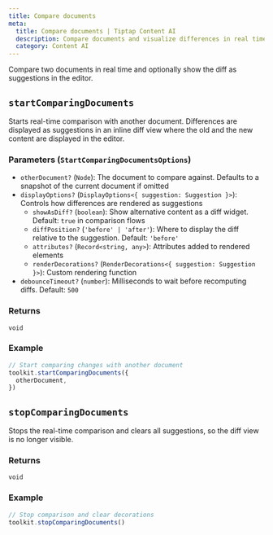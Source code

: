 ```yaml
---
title: Compare documents
meta:
  title: Compare documents | Tiptap Content AI
  description: Compare documents and visualize differences in real time.
  category: Content AI
---
```


Compare two documents in real time and optionally show the diff as suggestions in the editor.

## `startComparingDocuments`

Starts real-time comparison with another document. Differences are displayed as suggestions in an inline diff view where the old and the new content are displayed in the editor.

### Parameters (`StartComparingDocumentsOptions`)

- `otherDocument?` (`Node`): The document to compare against. Defaults to a snapshot of the current document if omitted
- `displayOptions?` (`DisplayOptions<{ suggestion: Suggestion }>`): Controls how differences are rendered as suggestions
  - `showAsDiff?` (`boolean`): Show alternative content as a diff widget. Default: `true` in comparison flows
  - `diffPosition?` (`'before' | 'after'`): Where to display the diff relative to the suggestion. Default: `'before'`
  - `attributes?` (`Record<string, any>`): Attributes added to rendered elements
  - `renderDecorations?` (`RenderDecorations<{ suggestion: Suggestion }>`): Custom rendering function
- `debounceTimeout?` (`number`): Milliseconds to wait before recomputing diffs. Default: `500`

### Returns

`void`

### Example

```ts
// Start comparing changes with another document
toolkit.startComparingDocuments({
  otherDocument,
})
```

## `stopComparingDocuments`

Stops the real-time comparison and clears all suggestions, so the diff view is no longer visible.

### Returns

`void`

### Example

```ts
// Stop comparison and clear decorations
toolkit.stopComparingDocuments()
```
